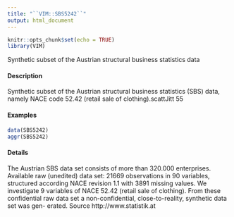 ```yaml
---
title: "``VIM::SBS5242``"
output: html_document
---
```


```r
knitr::opts_chunk$set(echo = TRUE)
library(VIM)
```


Synthetic subset of the Austrian structural business statistics data

#### Description 

Synthetic subset of the Austrian structural business statistics (SBS) data, namely NACE code 52.42
(retail sale of clothing).scattJitt
55



#### Examples 
```r
data(SBS5242)
aggr(SBS5242)
```

#### Details 

The Austrian SBS data set consists of more than 320.000 enterprises. Available raw (unedited) data
set: 21669 observations in 90 variables, structured according NACE revision 1.1 with 3891 missing
values.
We investigate 9 variables of NACE 52.42 (retail sale of clothing).
From these confidential raw data set a non-confidential, close-to-reality, synthetic data set was gen-
erated.
Source
http://www.statistik.at
